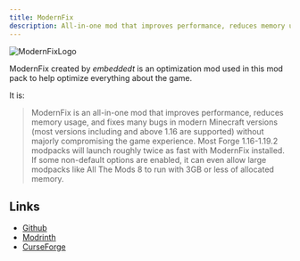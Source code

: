 ```yaml
---
title: ModernFix
description: All-in-one mod that improves performance, reduces memory usage, and fixes many bugs in modern Minecraft versions
---
```



![ModernFixLogo](../../../assets/modernfixlogo.png)

ModernFix created by *embeddedt* is an optimization mod used in this mod pack to help optimize everything about the game.

It is:

> ModernFix is an all-in-one mod that improves performance, reduces memory usage, and fixes many bugs in modern Minecraft versions (most versions including and above 1.16 are supported) without majorly compromising the game experience. Most Forge 1.16-1.19.2 modpacks will launch roughly twice as fast with ModernFix installed. If some non-default options are enabled, it can even allow large modpacks like All The Mods 8 to run with 3GB or less of allocated memory.

## Links

- [Github](https://github.com/embeddedt/ModernFix) <Icon name="simple-icons:github" size="1.2em" class="inline-icon" />
- [Modrinth](https://modrinth.com/mod/modernfix) <Icon name="simple-icons:modrinth" size="1.2em" class="inline-icon" />
- [CurseForge](https://www.curseforge.com/minecraft/mc-mods/modernfix) <Icon name="simple-icons:curseforge" size="1.2em" class="inline-icon" />
